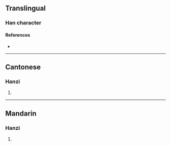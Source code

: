 {{character info/new}}
==Translingual==

===Han character===
{{Han char|rn=61|rad=心|as=03|sn=6|four=94030|canj=PK|ids=⿰忄大}}

====References====
* {{Han ref|kx=0376.150|dkj=10325|dj=0703.010|hdz=42272.050|uh=5FD5|ud=24533|bh=C9E0|bd=51680}}

----

==Cantonese==

===Hanzi===
{{yue-hanzi|jyut=[[taai3]]|y=taai3}}

# {{rfdef|yue|sort=心03}}

----

==Mandarin==

===Hanzi===
{{cmn-hanzi|pin=[[shì]] ([[shi4]]), [[tài]] ([[tai4]])|wg=shih<sup>4</sup>, t'ai<sup>4</sup>}}

# {{rfdef|cmn|sort=心03}}